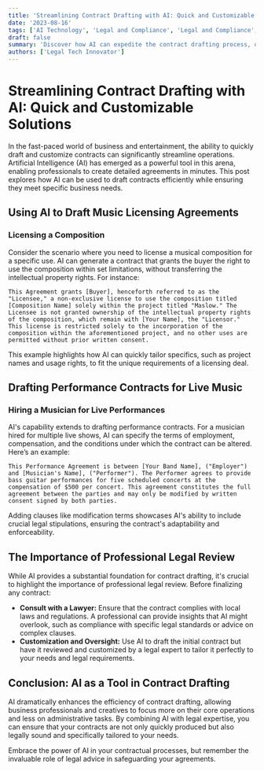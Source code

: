 ```yaml
---
title: 'Streamlining Contract Drafting with AI: Quick and Customizable Solutions'
date: '2023-08-16'
tags: ['AI Technology', 'Legal and Compliance', 'Legal and Compliance', 'Music Industry']
draft: false
summary: 'Discover how AI can expedite the contract drafting process, offering customizable solutions for licensing compositions and hiring musicians, while emphasizing the importance of legal oversight.'
authors: ['Legal Tech Innovator']
---
```


# Streamlining Contract Drafting with AI: Quick and Customizable Solutions

In the fast-paced world of business and entertainment, the ability to quickly draft and customize contracts can significantly streamline operations. Artificial Intelligence (AI) has emerged as a powerful tool in this arena, enabling professionals to create detailed agreements in minutes. This post explores how AI can be used to draft contracts efficiently while ensuring they meet specific business needs.

## Using AI to Draft Music Licensing Agreements

### Licensing a Composition

Consider the scenario where you need to license a musical composition for a specific use. AI can generate a contract that grants the buyer the right to use the composition within set limitations, without transferring the intellectual property rights. For instance:

```plainText
This Agreement grants [Buyer], henceforth referred to as the "Licensee," a non-exclusive license to use the composition titled [Composition Name] solely within the project titled "Maslow." The Licensee is not granted ownership of the intellectual property rights of the composition, which remain with [Your Name], the "Licensor." This license is restricted solely to the incorporation of the composition within the aforementioned project, and no other uses are permitted without prior written consent.
```

This example highlights how AI can quickly tailor specifics, such as project names and usage rights, to fit the unique requirements of a licensing deal.

## Drafting Performance Contracts for Live Music

### Hiring a Musician for Live Performances

AI's capability extends to drafting performance contracts. For a musician hired for multiple live shows, AI can specify the terms of employment, compensation, and the conditions under which the contract can be altered. Here’s an example:

```plainText
This Performance Agreement is between [Your Band Name], ("Employer") and [Musician's Name], ("Performer"). The Performer agrees to provide bass guitar performances for five scheduled concerts at the compensation of $500 per concert. This agreement constitutes the full agreement between the parties and may only be modified by written consent signed by both parties.
```

Adding clauses like modification terms showcases AI's ability to include crucial legal stipulations, ensuring the contract's adaptability and enforceability.

## The Importance of Professional Legal Review

While AI provides a substantial foundation for contract drafting, it's crucial to highlight the importance of professional legal review. Before finalizing any contract:

- **Consult with a Lawyer:** Ensure that the contract complies with local laws and regulations. A professional can provide insights that AI might overlook, such as compliance with specific legal standards or advice on complex clauses.
- **Customization and Oversight:** Use AI to draft the initial contract but have it reviewed and customized by a legal expert to tailor it perfectly to your needs and legal requirements.

## Conclusion: AI as a Tool in Contract Drafting

AI dramatically enhances the efficiency of contract drafting, allowing business professionals and creatives to focus more on their core operations and less on administrative tasks. By combining AI with legal expertise, you can ensure that your contracts are not only quickly produced but also legally sound and specifically tailored to your needs.

Embrace the power of AI in your contractual processes, but remember the invaluable role of legal advice in safeguarding your agreements.
